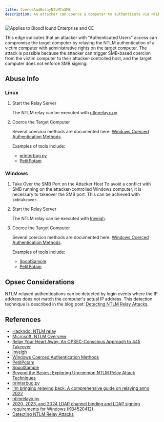 ```yaml
---
title: CoerceAndRelayNTLMToSMB
description: An attacker can coerce a computer to authenticate via NTLM to an SMB service on a target computer that does not enforce SMB signing, allowing the attacker to gain administrative access to the target computer.
---
```


<img noZoom src="/assets/enterprise-AND-community-edition-pill-tag.svg" alt="Applies to BloodHound Enterprise and CE"/>

This edge indicates that an attacker with "Authenticated Users" access can compromise the target computer by relaying the NTLM authentication of a victim computer with administrative rights on the target computer. The attack is possible because the attacker can trigger SMB-based coercion from the victim computer to their attacker-controlled host, and the target computer does not enforce SMB signing.

## Abuse Info

### Linux

1. Start the Relay Server

   The NTLM relay can be executed with [ntlmrelayx.py](https://github.com/fortra/impacket/blob/master/examples/ntlmrelayx.py).

1. Coerce the Target Computer

   Several coercion methods are documented here: [Windows Coerced Authentication Methods](https://github.com/p0dalirius/windows-coerced-authentication-methods).
   
   Examples of tools include:

   - [printerbug.py](https://github.com/dirkjanm/krbrelayx/blob/master/printerbug.py)
   - [PetitPotam](https://github.com/topotam/PetitPotam)

### Windows

1. Take Over the SMB Port on the Attacker Host To avoid a conflict with SMB running on the attacker-controlled Windows computer, it is necessary to takeover the SMB port. This can be achieved with `smbtakeover`.

1. Start the Relay Server

   The NTLM relay can be executed with [Inveigh](https://github.com/Kevin-Robertson/Inveigh).

1. Coerce the Target Computer

   Several coercion methods are documented here: [Windows Coerced Authentication Methods](https://github.com/p0dalirius/windows-coerced-authentication-methods).
   
   Examples of tools include:

   - [SpoolSample](https://github.com/leechristensen/SpoolSample)
   - [PetitPotam](https://github.com/topotam/PetitPotam)

## Opsec Considerations

NTLM relayed authentications can be detected by login events where the IP address does not match the computer's actual IP address. This detection technique is described in the blog post: [Detecting NTLM Relay Attacks](https://posts.bluraven.io/detecting-ntlm-relay-attacks-d92e99e68fb9).

## References

- [Hackndo: NTLM relay](https://en.hackndo.com/ntlm-relay/)
- [Microsoft: NTLM Overview](https://learn.microsoft.com/en-us/windows-server/security/kerberos/ntlm-overview)
- [Relay Your Heart Away: An OPSEC-Conscious Approach to 445 Takeover](https://posts.specterops.io/relay-your-heart-away-an-opsec-conscious-approach-to-445-takeover-1c9b4666c8ac)
- [Inveigh](https://github.com/Kevin-Robertson/Inveigh)
- [Windows Coerced Authentication Methods](https://github.com/p0dalirius/windows-coerced-authentication-methods)
- [PetitPotam](https://github.com/topotam/PetitPotam)
- [SpoolSample](https://github.com/leechristensen/SpoolSample)
- [Beyond the Basics: Exploring Uncommon NTLM Relay Attack Techniques](https://www.guidepointsecurity.com/blog/beyond-the-basics-exploring-uncommon-ntlm-relay-attack-techniques/)
- [printerbug.py](https://github.com/dirkjanm/krbrelayx/blob/master/printerbug.py)
- [I'm bringing relaying back: A comprehensive guide on relaying anno 2022](https://trustedsec.com/blog/a-comprehensive-guide-on-relaying-anno-2022)
- [ntlmrelayx.py](https://github.com/fortra/impacket/blob/master/examples/ntlmrelayx.py)
- [2020, 2023, and 2024 LDAP channel binding and LDAP signing requirements for Windows (KB4520412)](https://support.microsoft.com/en-us/topic/2020-2023-and-2024-ldap-channel-binding-and-ldap-signing-requirements-for-windows-kb4520412-ef185fb8-00f7-167d-744c-f299a66fc00a)
- [Detecting NTLM Relay Attacks](https://posts.bluraven.io/detecting-ntlm-relay-attacks-d92e99e68fb9)
